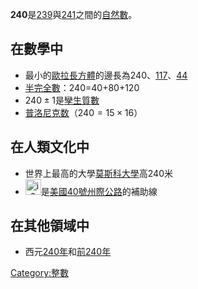 {{Unreferenced|time=2020-12-02T17:10:22+00:00}}
{{noteTA|G1=Math}}
{{整数
| 质因数分解 =<math>2^4 \times 3 \times 5</math> 
| 正因數 = 
| 罗马数字 = CCXL
}}
'''240'''是[[239|239]]與[[241|241]]之間的[[自然數|自然數]]。

== 在數學中 ==
{{數字性質|use math=yes}}
*最小的[[歐拉長方體|歐拉長方體]]的邊長為240、[[117|117]]、[[44|44]]
*[[半完全數|半完全數]]：240=40+80+120
*<math>240 \pm 1</math>是[[孿生質數|孿生質數]]
*[[普洛尼克数|普洛尼克数]]（<math>240=15 \times 16</math>）

== 在人類文化中 ==
*世界上最高的大學[[莫斯科大學|莫斯科大學]]高240米
*[[File:i-240.svg|25px]]是[[美國|美國]][[40號州際公路|40號州際公路]]的補助線

== 在其他領域中 ==
*西元[[240年|240年]]和[[前240年|前240年]]

[[Category:整數|Category:整數]]